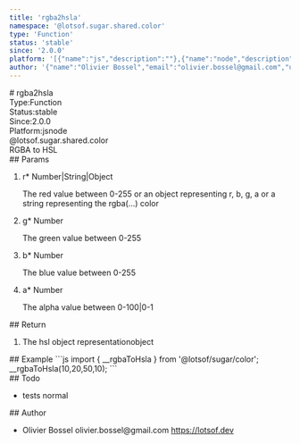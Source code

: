 ```yaml
---
title: 'rgba2hsla'
namespace: '@lotsof.sugar.shared.color'
type: 'Function'
status: 'stable'
since: '2.0.0'
platform: '[{"name":"js","description":""},{"name":"node","description":""}]'
author: '{"name":"Olivier Bossel","email":"olivier.bossel@gmail.com","url":"https://lotsof.dev"}'
---
```

<div class="docmap-mdx">
# rgba2hsla
<div class="_metas">
<div class="_type"><span class="_type-label">Type:</span><span class="_type-value">Function</span></div>
<div class="_status"><span class="_status-label">Status:</span><span class="_status-value -stable">stable</span></div>
<div class="_since"><span class="_since-label">Since:</span><span class="_since-value">2.0.0</span></div>
<div class="_platform"><span class="_platform-label">Platform:</span><span class="_platform-value -js">js</span><span class="_platform-value -node">node</span></div>
</div>
<div class="_namespace">@lotsof.sugar.shared.color</div>
<div class="_description">
RGBA to HSL
</div>
<div class="_params">
## Params
<ol class="_list">
<li class="_item">
<span class="_name">r<span class="_required">*</span></span><span class="_default"></span> <span class="_type">Number&vert;String&vert;Object</span>
<p class="_description">The red value between 0-255 or an object representing r&comma; b&comma; g&comma; a or a string representing the rgba&lpar;&period;&period;&period;&rpar; color</p>
</li>
<li class="_item">
<span class="_name">g<span class="_required">*</span></span><span class="_default"></span> <span class="_type">Number</span>
<p class="_description">The green value between 0-255</p>
</li>
<li class="_item">
<span class="_name">b<span class="_required">*</span></span><span class="_default"></span> <span class="_type">Number</span>
<p class="_description">The blue value between 0-255</p>
</li>
<li class="_item">
<span class="_name">a<span class="_required">*</span></span><span class="_default"></span> <span class="_type">Number</span>
<p class="_description">The alpha value between 0-100&vert;0-1</p>
</li>
</ol>
</div>
<div class="_return">
## Return
<ol class="_list">
<li class="_item">
<span class="_description">The hsl object representation</span><span class="_default"></span><span class="_type">object</span>
</li>
</ol>
</div>
<div class="_examples">
## Example
```js
import { __rgbaToHsla } from '@lotsof/sugar/color';
__rgbaToHsla(10,20,50,10);
```
</div>
<div class="_todo">
## Todo
<ul class="_list">
<li class="_item">
<span class="_description">tests</span>
<span class="_priority -normal">normal</span>
</li>
</ul>
</div>
<div class="_author">
## Author
<ul class="_list">
<li class="_item">
<span class="_name">Olivier Bossel</span>
<span class="_email">olivier.bossel@gmail.com</span>
<a href="https://lotsof.dev" target="_blank" class="_url">https://lotsof.dev</a>
</li>
</ul>
</div>
</div>
